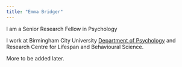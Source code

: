 ```yaml
---
title: "Emma Bridger"
---
```



I am a Senior Research Fellow in Psychology 

I work at Birmingham City University 
[Department of Psychology](https://www.bcu.ac.uk/social-sciences/about-us/staff/psychology) and
Research Centre for Lifespan and Behavioural Science.

More to be added later.